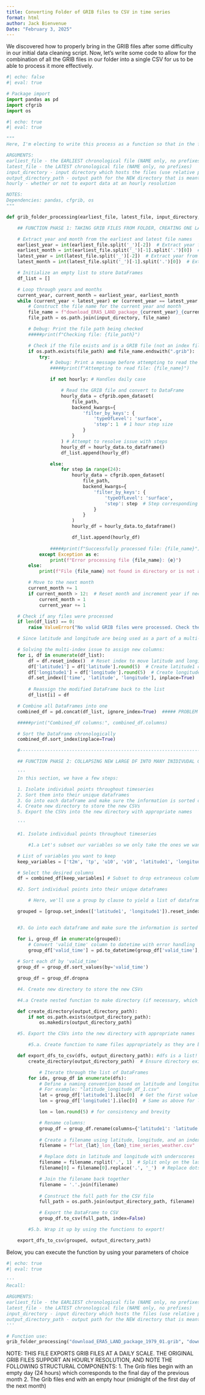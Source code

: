 ```yaml
---
title: Converting Folder of GRIB files to CSV in time series
format: html
author: Jack Bienvenue
Date: "February 3, 2025"
---
```


We discovered how to properly bring in the GRIB files after some difficulty in our initial data cleaning script. Now, let's write some code to allow for the combination of all the GRIB files in our folder into a single CSV for us to be able to process it more effectively.

```python
#| echo: false
#| eval: true

# Package import
import pandas as pd
import cfgrib
import os
```

```python
#| echo: true
#| eval: true

"""
Here, I'm electing to write this process as a function so that in the future, you or I could reuse this function or adapt it to create similar long-term time series data for weather data from ERA5. 

ARGUMENTS:
earliest_file - the EARLIEST chronological file (NAME only, no prefixes)
latest_file - the LATEST chronological file (NAME only, no prefixes)
input_directory - input directory which hosts the files (use relative path)
output_directory_path - output path for the NEW directory that is meant to store the new, grid-cell-specific CSVs
hourly - whether or not to export data at an hourly resolution

NOTES:
Dependencies: pandas, cfgrib, os
"""

def grib_folder_processing(earliest_file, latest_file, input_directory, output_directory_path, hourly=False):

    ## FUNCTION PHASE 1: TAKING GRIB FILES FROM FOLDER, CREATING ONE LARGE DF WITH ALL GRID CELL CENTROIDS

    # Extract year and month from the earliest and latest file names
    earliest_year = int(earliest_file.split('_')[-2])  # Extract year from filename (second-to-last part)
    earliest_month = int(earliest_file.split('_')[-1].split('.')[0])  # Extract month from filename (last part before extension)
    latest_year = int(latest_file.split('_')[-2])  # Extract year from filename (second-to-last part)
    latest_month = int(latest_file.split('_')[-1].split('.')[0])  # Extract month from filename (last part before extension)

    # Initialize an empty list to store DataFrames
    df_list = []

    # Loop through years and months
    current_year, current_month = earliest_year, earliest_month
    while (current_year < latest_year) or (current_year == latest_year and current_month <= latest_month):
        # Construct the file name for the current year and month
        file_name = f"download_ERA5_LAND_package_{current_year}_{current_month:02d}.grib"
        file_path = os.path.join(input_directory, file_name)

        # Debug: Print the file path being checked
        #####print(f"Checking file: {file_path}")

        # Check if the file exists and is a GRIB file (not an index file)
        if os.path.exists(file_path) and file_name.endswith(".grib"):
            try:
                # Debug: Print a message before attempting to read the file
                #####print(f"Attempting to read file: {file_name}")

                if not hourly: # Handles daily case

                    # Read the GRIB file and convert to DataFrame
                    hourly_data = cfgrib.open_dataset(
                        file_path,
                        backend_kwargs={
                            'filter_by_keys': {
                                'typeOfLevel': 'surface',
                                'step': 1  # 1 hour step size
                            }
                        }
                    ) # Attempt to resolve issue with steps
                    hourly_df = hourly_data.to_dataframe()
                    df_list.append(hourly_df)

                else:
                    for step in range(24):
                        hourly_data = cfgrib.open_dataset(
                            file_path,
                            backend_kwargs={
                                'filter_by_keys': {
                                    'typeOfLevel': 'surface',
                                    'step': step  # Step corresponding to each hour (0 to 23)
                                }
                            }
                        )
                        hourly_df = hourly_data.to_dataframe()

                        df_list.append(hourly_df)
    
                #####print(f"Successfully processed file: {file_name}")
            except Exception as e:
                print(f"Error processing file {file_name}: {e}")
        else:
            print(f"File {file_name} not found in directory or is not a valid GRIB file.")

        # Move to the next month
        current_month += 1
        if current_month > 12:  # Reset month and increment year if necessary
            current_month = 1
            current_year += 1

    # Check if any files were processed
    if len(df_list) == 0:
        raise ValueError("No valid GRIB files were processed. Check the input directory and file names.")

    # Since latitude and longitude are being used as a part of a multi-index with time, let's replicate the latitude and longitude columns so that they are still accessible after the concatenation

    # Solving the multi-index issue to assign new columns:
    for i, df in enumerate(df_list):
        df = df.reset_index()  # Reset index to move latitude and longitude to columns
        df['latitude1'] = df['latitude'].round(5)  # Create latitude1 column
        df['longitude1'] = df['longitude'].round(5)  # Create longitude1 column
        df.set_index(['time', 'latitude', 'longitude'], inplace=True)  # Set index back to MultiIndex
        
        # Reassign the modified DataFrame back to the list
        df_list[i] = df

    # Combine all DataFrames into one
    combined_df = pd.concat(df_list, ignore_index=True)  ##### PROBLEM

    #####print("Combined_df columns:", combined_df.columns)

    # Sort the DataFrame chronologically
    combined_df.sort_index(inplace=True)

    #-----------------------------------------------------------------------------------

    ## FUNCTION PHASE 2: COLLAPSING NEW LARGE DF INTO MANY INIDIVUDAL GRID CELL CSVs

    '''
    In this section, we have a few steps:

    1. Isolate individual points throughout timeseries
    2. Sort them into their unique dataframes
    3. Go into each dataframe and make sure the information is sorted chronologically
    4. Create new directory to store the new CSVs
    5. Export the CSVs into the new directory with appropriate names

    '''

    #1. Isolate individual points throughout timeseries

        #1.a Let's subset our variables so we only take the ones we want:

    # List of variables you want to keep
    keep_variables = ['t2m', 'tp', 'u10', 'v10', 'latitude1', 'longitude1', 'valid_time'] #'time', 'latitude', 'longitude', 'step'

    # Select the desired columns
    df = combined_df[keep_variables] # Subset to drop extraneous columns

    #2. Sort individual points into their unique dataframes

        # Here, we'll use a group by clause to yield a list of dataframes, each corresponding to an individual point. This particular method preserves the lat/long combo as both the index for the new df and as accessible columns in the resulting dfs:

    grouped = [group.set_index(['latitude1', 'longitude1']).reset_index() for _, group in df.groupby(['latitude1', 'longitude1'])]


    #3. Go into each dataframe and make sure the information is sorted chronologically

    for i, group_df in enumerate(grouped):
        # Convert 'valid_time' column to datetime with error handling
        group_df['valid_time'] = pd.to_datetime(group_df['valid_time'], format='%m/%d/%Y %I:%M:%S %p', errors='coerce')
        
    # Sort each df by 'valid_time'
    group_df = group_df.sort_values(by='valid_time')

    group_df = group_df.dropna

    #4. Create new directory to store the new CSVs

    #4.a Create nested function to make directory (if necessary, which in most cases should be) for CSV storage

    def create_directory(output_directory_path):
        if not os.path.exists(output_directory_path):
            os.makedirs(output_directory_path)

    #5. Export the CSVs into the new directory with appropriate names

        #5.a. Create function to name files appropriately as they are being exported 

    def export_dfs_to_csv(dfs, output_directory_path): #dfs is a list!
        create_directory(output_directory_path)  # Ensure directory exists

            # Iterate through the list of DataFrames
        for idx, group_df in enumerate(dfs):
            # Define a naming convention based on latitude and longitude
            # For example: "latitude_longitude_df_1.csv"
            lat = group_df['latitude1'].iloc[0]  # Get the first value (assuming all values are the same for each group)
            lon = group_df['longitude1'].iloc[0]  # Same as above for longitude

            lon = lon.round(5) # for consistency and brevity

            # Rename columns:
            group_df = group_df.rename(columns={'latitude1': 'latitude', 'longitude1': 'longitude', 'valid_time': 'time'})
            
            # Create a filename using latitude, longitude, and an index
            filename = f"lat_{lat}_lon_{lon}_time_series_weather.csv"

            # Replace dots in latitude and longitude with underscores
            filename = filename.rsplit('.', 1)  # Split only on the last dot (the file extension)
            filename[0] = filename[0].replace('.', '_')  # Replace dots in the main part of the filename

            # Join the filename back together
            filename = '.'.join(filename)
            
            # Construct the full path for the CSV file
            full_path = os.path.join(output_directory_path, filename)

            # Export the DataFrame to CSV
            group_df.to_csv(full_path, index=False)

        #5.b. Wrap it up by using the functions to export!

    export_dfs_to_csv(grouped, output_directory_path)

```

Below, you can execute the function by using your parameters of choice

```python
#| echo: true
#| eval: true

'''
Recall:

ARGUMENTS:
earliest_file - the EARLIEST chronological file (NAME only, no prefixes)
latest_file - the LATEST chronological file (NAME only, no prefixes)
input_directory - input directory which hosts the files (use relative path)
output_directory_path - output path for the NEW directory that is meant to store the new, grid-cell-specific CSVs
'''

# Function use:
grib_folder_processing("download_ERA5_LAND_package_1979_01.grib", "download_ERA5_LAND_package_1980_11.grib", "../data/sample_data/", "../data/sample_hourly_csvs/", hourly=True)

```

NOTE: THIS FILE EXPORTS GRIB FILES AT A DAILY SCALE. THE ORIGINAL GRIB FILES SUPPORT AN HOURLY RESOLUTION, AND NOTE THE FOLLOWING STRUCTURAL COMPONENTS:
1. The Grib files begin with an empty day (24 hours) which corresponds to the final day of the previous month
2. The Grib files end with an empty hour (midnight of the first day of the next month)